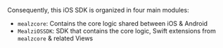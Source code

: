 Consequently, this iOS SDK is organized in four main modules:

- `mealzcore`: Contains the core logic shared between iOS & Android
- `MealziOSSDK`: SDK that contains the core logic, Swift extensions from `mealzcore` & related Views